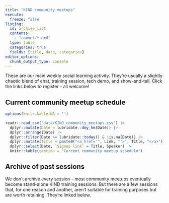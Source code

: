 ---
title: "KIND community meetups"
execute: 
  freeze: false
listing:
  id: archive_list
  contents:
    - "commet/*.qmd"
  type: table
  categories: true
  fields: [title, date, categories]
editor_options: 
  chunk_output_type: console
---

These are our main weekly social learning activity. They're usually a slightly chaotic blend of chat, training session, tech demo, and show-and-tell. Click the links below to register - all welcome!

:::: {.panel-tabset}

## Current community meetup schedule
```{r}
options(knitr.kable.NA = '')

readr::read_csv("data/KIND_community_meetups.csv") |>
  dplyr::mutate(Date = lubridate::dmy_hm(Date)) |>
  dplyr::arrange(Date) |>
  dplyr::filter(Date >= lubridate::today() & !is.na(Date)) |>
  dplyr::mutate(Title = paste0("<a href='", Link, "'>", Title, "</a>")) |>
  dplyr::select(Date, `Signup link` = Title, Speaker) |>
  knitr::kable(caption = "Current community meetup schedule")
```



## Archive of past sessions

We don't archive every session - most community meetups eventually become stand-alone KIND training sessions. But there are a few sessions that, for one reason and another, aren't suitable for training purposes but are worth retaining. They're linked below.

::: {#archive_list}
:::


::::






